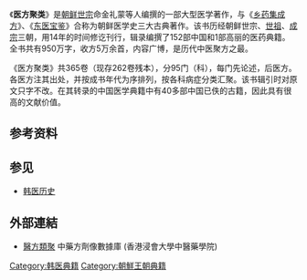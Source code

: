 《'''医方聚类'''》是[[朝鲜世宗|朝鲜世宗]]命金礼蒙等人编撰的一部大型医学著作{{r|车武|page=16}}，与《[[乡药集成方|乡药集成方]]》、《[[东医宝鉴|东医宝鉴]]》合称为朝鲜医学史三大古典著作{{r|车武|杨昭全|page1=15|page2=208}}。该书历经朝鲜世宗、[[朝鲜世祖|世祖]]、[[朝鲜成宗|成宗]]三朝，用14年的时间修讫刊行，辑录编撰了152部中国和1部高丽的医药典籍。全书共有950万字，收方5万余首，内容广博，是历代中医聚方之最{{r|车武|杨昭全|page1=19|page2=208}}。

《医方聚类》共365卷（现存262卷残本）{{r|车武|page=16}}，分95门（科），每门先论述，后医方。各医方注其出处，并按成书年代为序排列，按各科病症分类汇聚。该书辑引时对原文只字不改。在其转录的中国医学典籍中有40多部中国已佚的古籍，因此具有很高的文献价值{{r|车武|杨昭全|page1=19-20|page2=208}}。

== 参考资料 ==
{{Reflist|refs=
<ref name="车武">{{cite book |author=车武|coauthors= |title=《许浚与《东医宝鉴》》 |year=2012年1月 |publisher=中央民族大学出版社 |location=北京 |isbn=978-7-5660-0134-4 }}</ref>
<ref name="杨昭全">{{cite book |author=杨昭全 |coauthors= |title=《韩国文化史》 |year=2009年6月|publisher=山东大学出版社 |location=济南 |isbn=978-7-5607-3874-1}}</ref>
}}

== 参见 ==
* [[韩医历史|韩医历史]]

== 外部連結 ==
* [https://sys02.lib.hkbu.edu.hk/cmfid/index.asp?query=all%2Ccontains%2C%E9%86%AB%E6%96%B9%E9%A1%9E%E8%81%9A&facet=type_&lang=cht   醫方類聚] {{Wayback|url=https://sys02.lib.hkbu.edu.hk/cmfid/index.asp?query=all%2Ccontains%2C%E9%86%AB%E6%96%B9%E9%A1%9E%E8%81%9A&facet=type_&lang=cht |date=20201128193509 }} 中藥方劑像數據庫  (香港浸會大學中醫藥學院) {{zh}}{{en}} 


[[Category:韩医典籍|Category:韩医典籍]]
[[Category:朝鮮王朝典籍|Category:朝鮮王朝典籍]]